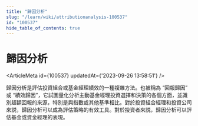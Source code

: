 ```yaml
---
title: "歸因分析"
slug: "/learn/wiki/attributionanalysis-100537"
id: "100537"
hide_table_of_contents: true
---
```



# 歸因分析

<ArticleMeta id={100537} updatedAt={'2023-09-26 13:58:51'} />
<div className='border-solid border-b border-t-0 my-4 border-[var(--ifm-color-gray-300)]' />

歸因分析是評估投資組合或基金經理績效的一種複雜方法。也被稱為 “回報歸因” 或 “績效歸因”，它試圖量化分析主動基金經理投資選擇和決策的各個方面，並識別超額回報的來源，特別是與指數或其他基準相比。對於投資組合經理和投資公司來説，歸因分析可以成為評估策略的有效工具。對於投資者來説，歸因分析可以評估基金或資金經理的表現。
